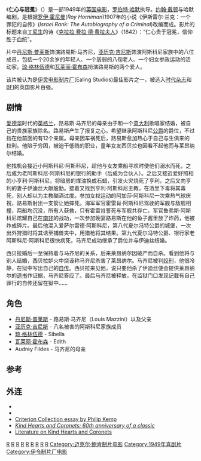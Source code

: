 {{Infobox film
| name           = Kind Hearts and Coronets
| image          = Kind Hearts and Coronets.jpg
| caption        = 
| director       = [[罗伯特·哈默|罗伯特·哈默]]
| writer         = '''剧本'''<br/>罗伯特·哈默<br/>[[约翰·戴顿|约翰·戴顿]]<br/>'''原著'''<br/>[[罗伊·霍尼曼|罗伊·霍尼曼]]
| starring       = [[丹尼斯·普莱斯|丹尼斯·普莱斯]]<br/>[[瓦莱丽·霍布森|瓦莱丽·霍布森]]<br/>[[琼·格林伍德|琼·格林伍德]]<br/>[[亚历克·吉尼斯|亚历克·吉尼斯]]
| producer       = 鲍尔康（迈克尔·鲍尔肯）<br/>迈克尔·雷尔夫
| music          = [[欧内斯特·欧文|欧内斯特·欧文]]
| cinematography = [[道格拉斯·斯洛科姆|道格拉斯·斯洛科姆]]
| editing        = 
| distributor    = [[General_Film_Distributors|General Film Distributors]]
| released       = 1949年6月21日 ([[伦敦|伦敦]])
| runtime        = 106分
| country        = 英国
| language       = 英语
| budget         = 
| gross          = 
}}
《'''仁心与冠冕'''》（{{lang-en|'''''Kind Hearts and Coronets'''''}}）是一部1949年的[[英国电影|英国电影]]，[[罗伯特·哈默|罗伯特·哈默]]执导。[[约翰·戴顿|约翰·戴顿]]与哈默编剧，是根据[[罗伊·霍尼曼|罗伊·霍尼曼]](''Roy Horniman'')1907年的小说《伊斯雷尔·兰克：一个罪犯的自传》(''Israel Rank: The Autobiography of a Criminal'')改编而成。影片的标题来自[[丁尼生|丁尼生]]的诗《[[克拉拉·费拉·德·费拉夫人|克拉拉·费拉·德·费拉夫人]]》（1842）：“仁心贵于冠冕，信仰胜于血统”。

片中[[丹尼斯·普莱斯|丹尼斯·普莱斯]]饰演路易斯·马齐尼，[[亚历克·吉尼斯|亚历克·吉尼斯]]饰演阿斯科尼家族中的八位成员，包括一个20余岁的年轻人、一个孱弱的八旬老人、一个妇女参政运动的活动家。[[琼·格林伍德|琼·格林伍德]]和[[瓦莱丽·霍布森|瓦莱丽·霍布森]]扮演路易斯的两个爱人。

该片被认为是[[伊灵电影制片厂|伊灵电影制片厂]](Ealing Studios)最佳影片之一，被选入[[时代杂志|时代杂志]]和[[BFI|BFI]]的英国影片百强。

==剧情==
[[爱德华|爱德华]]时代的[[英格兰|英格兰]]，路易斯·马齐尼的母亲由于和一个[[意大利|意大利]]歌唱家结婚，被自己的贵族家族除名。路易斯产生了报复之心，希望继承阿斯科尼[[公爵|公爵]]的爵位，不过挡在他前面的有12个亲属。母亲因车祸死后，路易斯愈加热心于自己与生俱来的权利。他陷于穷困，被迫干低贱的职业，童年女友西贝拉也因看不起他而与莱昂纳尔结婚。

他找机会接近小阿斯科尼·阿斯科尼，趁他与女友乘船寻欢时使他们溺水而死，之后成为老阿斯科尼·阿斯科尼的银行的助手（后成为合伙人）。之后又接近爱好照相的小亨利·阿斯科尼，将暗房的煤油换成石蜡，引发火灾烧死了亨利，之后又向亨利的妻子伊迪丝大献殷勤。接着又找到亨利·阿斯科尼主教，在酒里下毒将其毒死，别人却以为主教酗酒过度。参加女权运动的阿加莎·阿斯科尼一次乘热气球庆祝，路易斯射出一支箭让她摔死。海军军官霍雷肖·阿斯科尼驾驶的军舰与敌舰相撞，两船均沉没，所有人获救，只有霍雷肖誓死与军舰共存亡。军官鲁弗斯·阿斯科尼炫耀自己在[[南非|南非]]的战功，一次参加晚宴路易斯在他的鱼子酱里放了炸药，他被炸成碎片。最后他混入爱萨尔雷德·阿斯科尼，第八代夏尔冯特公爵的城堡，一次出外狩猎时将其诱至捕兽夹中，用猎枪将其结果。第九代夏尔冯特公爵、银行家老阿斯科尼·阿斯科尼很快病死，马齐尼成功继承了爵位并与伊迪丝结婚。

西贝拉婚后一至保持着与马齐尼的关系，后来莱昂纳尔因破产而自杀。看到他将与别人结婚，西贝拉妒火中烧诬称马齐尼杀害了莱昂纳尔。马齐尼被判[[绞刑|绞刑]]，他很冷静，在狱中写出自己的[[自传|自传]]。西贝拉来见他，说只要他杀了伊迪丝便会提供莱昂纳尔的[[遗书|遗书]]作证据，马齐尼答应了。最后马齐尼被释放，在监狱门口发现记载有自己罪行的自传还留在狱中……

== 角色 ==
*[[丹尼斯·普莱斯|丹尼斯·普莱斯]] - 路易斯·马齐尼（Louis Mazzini）以及父亲
*[[亚历克·吉尼斯|亚历克·吉尼斯]] - 八名被害的阿斯科尼家族成员
*[[琼·格林伍德|琼·格林伍德]] - Sibella
*[[瓦莱丽·霍布森|瓦莱丽·霍布森]] - Edith
*Audrey Fildes - 马齐尼的母亲

== 参考 ==

== 外连 ==
* {{imdb title|id=0041546|title=Kind Hearts and Coronets}}
* {{Amg movie|27361|Kind Hearts and Coronets}}
* [http://www.criterion.com/current/posts/414 Criterion Collection essay by Philip Kemp] {{Wayback|url=http://www.criterion.com/current/posts/414 |date=20200808152527 }}
* [http://www.telegraph.co.uk/culture/film/5788804/Kind-Hearts-and-Coronets-60th-anniversary-of-a-classic.html ''Kind Hearts and Coronets: 60th anniversary of a classic''] {{Wayback|url=http://www.telegraph.co.uk/culture/film/5788804/Kind-Hearts-and-Coronets-60th-anniversary-of-a-classic.html |date=20201105232009 }}
* [http://film.virtual-history.com/film.php?filmid=10000 Literature on Kind Hearts and Coronets] {{Wayback|url=http://film.virtual-history.com/film.php?filmid=10000 |date=20061020011718 }}
{{Authority control}}
[[Category:英語電影|R]]
[[Category:英国剧情片|R]]
[[Category:1949年電影作品|R]]
[[Category:1900年代背景電影|R]]
[[Category:黑白电影|R]]
[[Category:犯罪片|R]]
[[Category:死刑題材電影|R]]
[[Category:英格蘭背景電影|R]]
[[Category:小说改编电影|R]]
[[Category:迈克尔·鲍肯制片电影|Category:迈克尔·鲍肯制片电影]]
[[Category:1949年喜剧片|Category:1949年喜剧片]]
[[Category:伊令制片厂电影|Category:伊令制片厂电影]]